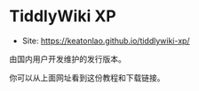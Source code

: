 # TiddlyWiki XP

- Site: https://keatonlao.github.io/tiddlywiki-xp/

由国内用户开发维护的发行版本。

你可以从上面网址看到这份教程和下载链接。
